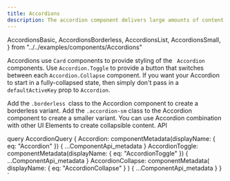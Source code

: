 ```yaml
---
title: Accordions
description: The accordion component delivers large amounts of content in a small space through progressive disclosure. That is, the user gets key details about the underlying content and can choose to expand that content within the constraints of the accordion. Accordions work especially well on mobile interfaces or whenever vertical space is at a premium.
---
```


  AccordionsBasic,
  AccordionsBorderless,
  AccordionsList,
  AccordionsSmall,
} from "../../examples/components/Accordions"

<Overview>
  Accordions use <code>Card</code> components to provide styling of the
  <code> Accordion</code> components. Use <code>Accordion.Toggle</code> to provide
  a button that switches between each <code>Accordion.Collapse</code> component.
</Overview>

<CodeBlock bigtitle="Examples">
  If you want your Accordion to start in a fully-collapsed state, then simply
  don't pass in a <code>defaultActiveKey</code> prop to <code>Accordion</code>.
</CodeBlock>

<CodeBlock title="Collapsible Cards" code={AccordionsBasic}></CodeBlock>

<CodeBlock title="Borderless Variant" code={AccordionsBorderless}>
  Add the <code>.borderless </code>class to the Accordion component to create a
  borderless variant.
</CodeBlock>

<CodeBlock title="Small Variant" code={AccordionsSmall}>
  Add the <code>.accordion-sm</code> class to the Accordion component to create
  a smaller variant.
</CodeBlock>

<CodeBlock title="Collapsible Lists" code={AccordionsList}>
  You can use Accordion combination with other UI Elements to create collapsible
  content.
</CodeBlock>

<LinkedHeading h="2" className="h1" id="accordions-api">
  API
</LinkedHeading>

<ComponentApi metadata={props.data.Accordion} />
<ComponentApi
  metadata={props.data.AccordionToggle}
  exportedBy={props.data.Accordion}
/>
<ComponentApi
  metadata={props.data.AccordionCollapse}
  exportedBy={props.data.Accordion}
/>

  query AccordionQuery {
    Accordion: componentMetadata(displayName: { eq: "Accordion" }) {
      ...ComponentApi_metadata
    }
    AccordionToggle: componentMetadata(displayName: { eq: "AccordionToggle" }) {
      ...ComponentApi_metadata
    }
    AccordionCollapse: componentMetadata(
      displayName: { eq: "AccordionCollapse" }
    ) {
      ...ComponentApi_metadata
    }
  }
`
